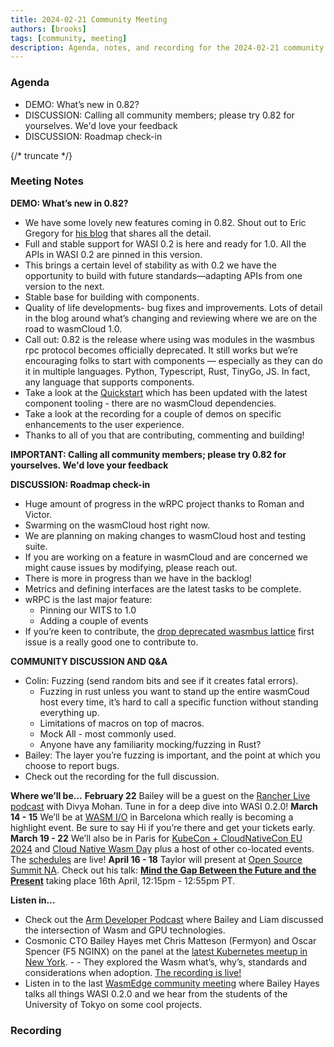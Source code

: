 ```yaml
---
title: 2024-02-21 Community Meeting
authors: [brooks]
tags: [community, meeting]
description: Agenda, notes, and recording for the 2024-02-21 community meeting
---
```



### Agenda

- DEMO: What’s new in 0.82?
- DISCUSSION: Calling all community members; please try 0.82 for yourselves. We'd love your feedback
- DISCUSSION: Roadmap check-in

{/* truncate */}

### Meeting Notes

**DEMO: What’s new in 0.82?**
- We have some lovely new features coming in 0.82. Shout out to Eric Gregory for [his blog](https://wasmcloud.com/blog/wasmcloud-0.82-wasi-p2-is-here) that shares all the detail.
- Full and stable support for WASI 0.2 is here and ready for 1.0. All the APIs in WASI 0.2 are pinned in this version.
- This brings a certain level of stability as with 0.2 we have the opportunity to build with future standards—adapting APIs from one version to the next.
- Stable base for building with components.
- Quality of life developments- bug fixes and improvements. Lots of detail in the blog around what’s changing and reviewing where we are on the road to wasmCloud 1.0.
- Call out: 0.82 is the release where using was modules in the wasmbus rpc protocol becomes officially deprecated. It still works but we’re encouraging folks to start with components — especially as they can do it in multiple languages. Python, Typescript, Rust, TinyGo, JS. In fact, any language that supports components.
- Take a look at the [Quickstart](https://wasmcloud.com/docs/tour/hello-world) which has been updated with the latest component tooling - there are no wasmCloud dependencies.
- Take a look at the recording for a couple of demos on specific enhancements to the user experience.
- Thanks to all of you that are contributing, commenting and building!

**IMPORTANT: Calling all community members; please try 0.82 for yourselves. We'd love your feedback**

**DISCUSSION: Roadmap check-in**
- Huge amount of progress in the wRPC project thanks to Roman and Victor.
- Swarming on the wasmCloud host right now.
- We are planning on making changes to wasmCloud host and testing suite.
- If you are working on a feature in wasmCloud and are concerned we might cause issues by modifying, please reach out.
- There is more in progress than we have in the backlog!
- Metrics and defining interfaces are the latest tasks to be complete.
- wRPC is the last major feature:
    - Pinning our WITS to 1.0
    - Adding a couple of events
- If you’re keen to contribute, the [drop deprecated wasmbus lattice](https://github.com/wasmCloud/wasmCloud/issues/1104) first issue is a really good one to contribute to.

**COMMUNITY DISCUSSION AND Q&A**
- Colin: Fuzzing (send random bits and see if it creates fatal errors).
    - Fuzzing in rust unless you want to stand up the entire wasmCoud host every time, it’s hard to call a specific function without standing everything up.
    - Limitations of macros on top of macros.
    - Mock All - most commonly used.
    - Anyone have any familiarity mocking/fuzzing in Rust?
- Bailey: The layer you’re fuzzing is important, and the point at which you choose to report bugs.
- Check out the recording for the full discussion.

**Where we’ll be…**
**February 22** Bailey will be a guest on the [Rancher Live podcast](https://www.youtube.com/watch?v=SPdzvL59tIA) with Divya Mohan. Tune in for a deep dive into WASI 0.2.0!
**March 14 - 15** We’ll be at [WASM I/O](https://2024.wasmio.tech/) in Barcelona which really is becoming a highlight event. Be sure to say Hi if you’re there and get your tickets early.
**March 19 - 22** We’ll also be in Paris for [KubeCon + CloudNativeCon EU 2024](https://events.linuxfoundation.org/kubecon-cloudnativecon-europe/) and [Cloud Native Wasm Day](https://events.linuxfoundation.org/kubecon-cloudnativecon-europe/co-located-events/cloud-native-wasm-day/) plus a host of other co-located events. The [schedules](https://events.linuxfoundation.org/kubecon-cloudnativecon-europe/program/schedule/) are live!
**April 16 - 18** Taylor will present at [Open Source Summit NA](https://events.linuxfoundation.org/open-source-summit-north-america/). Check out his talk: **[Mind the Gap Between the Future and the Present](https://ossna2024.sched.com/#)** taking place 16th April, 12:15pm - 12:55pm PT.

**Listen in…**
- Check out the [Arm Developer Podcast](https://www.youtube.com/watch?v=iDTHXGuqXAI) where Bailey and Liam discussed the intersection of Wasm and GPU technologies.
- Cosmonic CTO Bailey Hayes met Chris Matteson (Fermyon) and Oscar Spencer (F5 NGINX) on the panel at the [latest Kubernetes meetup in New York](https://www.meetup.com/new-york-kubernetes-meetup/events/297886914/). - - They explored the Wasm what’s, why’s, standards and considerations when adoption. [The recording is live!](https://youtu.be/ThcQNR-aVvI)
- Listen in to the last [WasmEdge community meeting](https://youtu.be/ttiE7g2Ojuk) where Bailey Hayes talks all things WASI 0.2.0 and we hear from the students of the University of Tokyo on some cool projects.

### Recording

<ReactPlayer url='https://www.youtube.com/watch?v=G7v14TdLLZs' controls />
